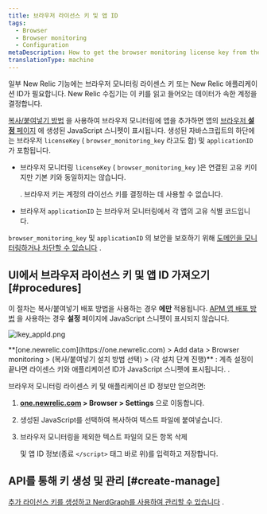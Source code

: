 ```yaml
---
title: 브라우저 라이선스 키 및 앱 ID
tags:
  - Browser
  - Browser monitoring
  - Configuration
metaDescription: How to get the browser monitoring license key from the UI.
translationType: machine
---
```



일부 New Relic 기능에는 브라우저 모니터링 라이센스 키 또는 New Relic 애플리케이션 ID가 필요합니다. New Relic 수집기는 이 키를 읽고 들어오는 데이터가 속한 계정을 결정합니다.

[복사/붙여넣기 방법](/docs/browser/new-relic-browser/installation-configuration/adding-apps-new-relic-browser#copy-paste-app) 을 사용하여 브라우저 모니터링에 앱을 추가하면 앱의 [브라우저 **설정** 페이지](/docs/browser/new-relic-browser/installation-configuration/browser-settings-ui-options-browser-monitoring) 에 생성된 JavaScript 스니펫이 표시됩니다. 생성된 자바스크립트의 하단에는 브라우저 `licenseKey` ( `browser_monitoring_key` 라고도 함) 및 `applicationID` 가 포함됩니다.

* 브라우저 모니터링 `licenseKey` ( `browser_monitoring_key` )은 연결된 고유 키이지만 기본 키와 동일하지는 않습니다.

  <InlinePopover type="licenseKey"/>

  . 브라우저 키는 계정의 라이선스 키를 결정하는 데 사용할 수 없습니다.

* 브라우저 `applicationID` 는 브라우저 모니터링에서 각 앱의 고유 식별 코드입니다.

`browser_monitoring_key` 및 `applicationID` 의 보안을 보호하기 위해 [도메인을 모니터링하거나 차단할 수 있습니다](/docs/browser/new-relic-browser/installation-configuration/monitor-or-block-specific-domains) .

## UI에서 브라우저 라이선스 키 및 앱 ID 가져오기 [#procedures]

이 절차는 복사/붙여넣기 배포 방법을 사용하는 경우 **에만** 적용됩니다. [APM 앱 배포 방법](/docs/browser/new-relic-browser/installation-configuration/adding-apps-new-relic-browser) 을 사용하는 경우 **설정** 페이지에 JavaScript 스니펫이 표시되지 않습니다.

<img
  title="lkey_appId.png"
  alt="lkey_appId.png"
  src={browserLicenseAppKey}
/>

<figcaption>
  **[one.newrelic.com](https://one.newrelic.com) > Add data > Browser monitoring > (복사/붙여넣기 설치 방법 선택) > (각 설치 단계 진행)** : 계측 설정이 끝나면 라이센스 키와 애플리케이션 ID가 JavaScript 스니펫에 표시됩니다. .
</figcaption>

브라우저 모니터링 라이센스 키 및 애플리케이션 ID 정보만 얻으려면:

1. **[one.newrelic.com](https://one.newrelic.com/all-capabilities) > Browser > Settings** 으로 이동합니다.

2. 생성된 JavaScript를 선택하여 복사하여 텍스트 파일에 붙여넣습니다.

3. 브라우저 모니터링을 제외한 텍스트 파일의 모든 항목 삭제

   <InlinePopover type="licenseKey"/>

   및 앱 ID 정보(종료 `</script>` 태그 바로 위)를 입력하고 저장합니다.

## API를 통해 키 생성 및 관리 [#create-manage]

[추가 라이선스 키를 생성하고 NerdGraph를 사용하여 관리할 수 있습니다](/docs/apis/nerdgraph/examples/use-nerdgraph-manage-license-keys-personal-api-keys) .